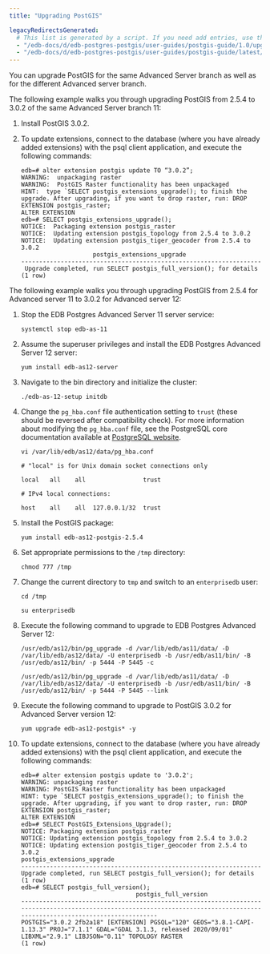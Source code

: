 ```yaml
---
title: "Upgrading PostGIS"

legacyRedirectsGenerated:
  # This list is generated by a script. If you need add entries, use the `legacyRedirects` key.
  - "/edb-docs/d/edb-postgres-postgis/user-guides/postgis-guide/1.0/upgrading_postgis.html"
  - "/edb-docs/d/edb-postgres-postgis/user-guides/postgis-guide/latest/upgrading_postgis.html"
---
```


<div id="upgrade" class="registered_link"></div>

You can upgrade PostGIS for the same Advanced Server branch as well as for the different Advanced server branch.

The following example walks you through upgrading PostGIS from 2.5.4 to 3.0.2 of the same Advanced Server branch 11:

1.  Install PostGIS 3.0.2.

2.  To update extensions, connect to the database (where you have already added extensions) with the psql client application, and execute the following commands:

    ```text
    edb=# alter extension postgis update TO “3.0.2”;
    WARNING:  unpackaging raster
    WARNING:  PostGIS Raster functionality has been unpackaged
    HINT:  type `SELECT postgis_extensions_upgrade(); to finish the upgrade. After upgrading, if you want to drop raster, run: DROP EXTENSION postgis_raster;
    ALTER EXTENSION
    edb=# SELECT postgis_extensions_upgrade();
    NOTICE:  Packaging extension postgis_raster
    NOTICE:  Updating extension postgis_topology from 2.5.4 to 3.0.2
    NOTICE:  Updating extension postgis_tiger_geocoder from 2.5.4 to 3.0.2
                        postgis_extensions_upgrade
    -------------------------------------------------------------------
     Upgrade completed, run SELECT postgis_full_version(); for details
    (1 row)
    ```

The following example walks you through upgrading PostGIS from 2.5.4 for Advanced server 11 to 3.0.2 for Advanced server 12:

1.  Stop the EDB Postgres Advanced Server 11 server service:

    ```text
    systemctl stop edb-as-11
    ```

2.  Assume the superuser privileges and install the EDB Postgres Advanced Server 12 server:

    ```text
    yum install edb-as12-server
    ```

3.  Navigate to the bin directory and initialize the cluster:

    ```text
    ./edb-as-12-setup initdb
    ```

4.  Change the `pg_hba.conf` file authentication setting to `trust` (these should be reversed after compatibility check). For more information about modifying the `pg_hba.conf` file, see the PostgreSQL core documentation available at [PostgreSQL website](https://www.postgresql.org/docs/current/auth-pg-hba-conf.html).

    ```text
    vi /var/lib/edb/as12/data/pg_hba.conf
    ```

    ```text
    # "local" is for Unix domain socket connections only

    local   all    all                trust

    # IPv4 local connections:

    host    all    all  127.0.0.1/32  trust
    ```

5.  Install the PostGIS package:

    ```text
    yum install edb-as12-postgis-2.5.4
    ```

6.  Set appropriate permissions to the `/tmp` directory:

    ```text
    chmod 777 /tmp
    ```

7.  Change the current directory to `tmp` and switch to an `enterprisedb` user:

    ```text
    cd /tmp

    su enterprisedb
    ```

8.  Execute the following command to upgrade to EDB Postgres Advanced Server 12:

    ```text
    /usr/edb/as12/bin/pg_upgrade -d /var/lib/edb/as11/data/ -D /var/lib/edb/as12/data/ -U enterprisedb -b /usr/edb/as11/bin/ -B /usr/edb/as12/bin/ -p 5444 -P 5445 -c

    /usr/edb/as12/bin/pg_upgrade -d /var/lib/edb/as11/data/ -D /var/lib/edb/as12/data/ -U enterprisedb -b /usr/edb/as11/bin/ -B /usr/edb/as12/bin/ -p 5444 -P 5445 --link
    ```

9.  Execute the following command to upgrade to PostGIS 3.0.2 for Advanced Server version 12:

    ```text
    yum upgrade edb-as12-postgis* -y
    ```

10. To update extensions, connect to the database (where you have already added extensions) with the psql client application, and execute the following commands:

    ```text
    edb=# alter extension postgis update to '3.0.2';
    WARNING: unpackaging raster
    WARNING: PostGIS Raster functionality has been unpackaged
    HINT: type `SELECT postgis_extensions_upgrade(); to finish the upgrade. After upgrading, if you want to drop raster, run: DROP EXTENSION postgis_raster;
    ALTER EXTENSION
    edb=# SELECT PostGIS_Extensions_Upgrade();
    NOTICE: Packaging extension postgis_raster
    NOTICE: Updating extension postgis_topology from 2.5.4 to 3.0.2
    NOTICE: Updating extension postgis_tiger_geocoder from 2.5.4 to 3.0.2
    postgis_extensions_upgrade
    -------------------------------------------------------------------
    Upgrade completed, run SELECT postgis_full_version(); for details
    (1 row)
    edb=# SELECT postgis_full_version();
                                    postgis_full_version
    ----------------------------------------------------------------------------------------------------------------------------------------------------------------------------
    POSTGIS="3.0.2 2fb2a18" [EXTENSION] PGSQL="120" GEOS="3.8.1-CAPI-1.13.3" PROJ="7.1.1" GDAL="GDAL 3.1.3, released 2020/09/01" LIBXML="2.9.1" LIBJSON="0.11" TOPOLOGY RASTER
    (1 row)
    ```
